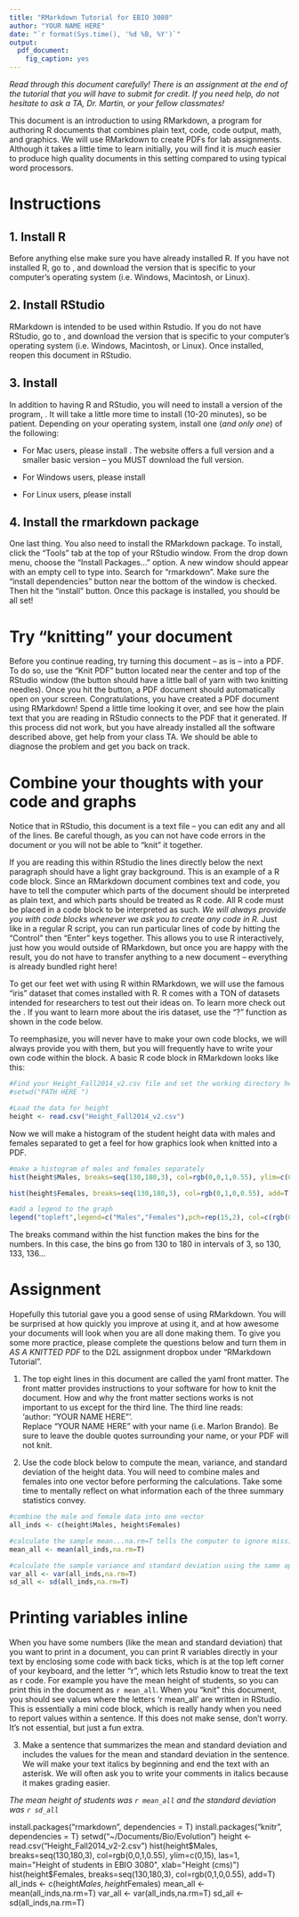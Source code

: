 ```yaml
---
title: "RMarkdown Tutorial for EBIO 3080"
author: "YOUR NAME HERE"
date: "`r format(Sys.time(), '%d %B, %Y')`"
output: 
  pdf_document:
    fig_caption: yes
---
```



*Read through this document carefully! There is an assignment at the end of the tutorial that you will have to submit for credit. If you need help, do not hesitate to ask a TA, Dr. Martin, or your fellow classmates!*

This document is an introduction to using RMarkdown, a program for authoring R documents that combines plain text, code, code output, math, and graphics. We will use RMarkdown to create PDFs for lab assignments. Although it takes a little time to learn initially, you will find it is *much* easier to produce high quality documents in this setting compared to using typical word processors.

Instructions
============

1. Install R
---------
Before anything else make sure you have already installed R. If you have not installed R, go to [\textcolor{blue}{R's webpage}](https://cran.r-project.org/), and download the version that is specific to your computer's operating system (i.e. Windows, Macintosh, or Linux).

2. Install RStudio
---------
RMarkdown is intended to be used within Rstudio. If you do not have RStudio, go to 
[\textcolor{blue}{RStudio's webpage}](https://www.rstudio.com/), and download the version that is specific to your computer's operating system (i.e. Windows, Macintosh, or Linux). Once installed, reopen this document in RStudio.

3. Install \LaTeX  
----------------
In addition to having R and RStudio, you will need to install a version of the program, \LaTeX. It will take a little more time to install (10-20 minutes), so be patient. Depending on your operating system, install one (*and only one*) of the following:

  - For Mac users, please install [\textcolor{blue}{Mactex}](https://tug.org/mactex/). The website offers a full version and a smaller basic version -- you MUST download the full version.
  
  - For Windows users, please install [\textcolor{blue}{Miktex}](http://miktex.org/download)
  
  - For Linux users, please install [\textcolor{blue}{Texlive}](https://www.tug.org/texlive/acquire-netinstall.html)


4. Install the rmarkdown package
--------------------------------
One last thing. You also need to install the RMarkdown package. To install, click the "Tools" tab at the top of your RStudio window. From the drop down menu, choose the "Install Packages..." option. A new window should appear with an empty cell to type into. Search for "rmarkdown". Make sure the "install dependencies" button near the bottom of the window is checked. Then hit the "install" button. Once this package is installed, you should be all set!


Try "knitting" your document
============================
Before you continue reading, try turning this document -- as is -- into a PDF. To do so, use the "Knit PDF" button located near the center and top of the RStudio window (the button should have a little ball of yarn with two knitting needles). Once you hit the button, a PDF document should automatically open on your screen. Congratulations, you have created a PDF document using RMarkdown! Spend a little time looking it over, and see how the plain text that you are reading in RStudio connects to the PDF that it generated. If this process did not work, but you have already installed all the software described above, get help from your class TA. We should be able to diagnose the problem and get you back on track. 


Combine your thoughts with your code and graphs
=====================================================
Notice that in RStudio, this document is a text file -- you can edit any and all of the lines. Be careful though, as you can not have code errors in the document or you will not be able to "knit" it together. 

If you are reading this within RStudio the lines directly below the next paragraph should have a light gray background. This is an example of a R code block. Since an RMarkdown document combines text and code, you have to tell the computer which parts of the document should be interpreted as plain text, and which parts should be treated as R code. All R code must be placed in a code block to be interpreted as such. *We will always provide you with code blocks whenever we ask you to create any code in R.* Just like in a regular R script, you can run particular lines of code by hitting the "Control" then "Enter" keys together. This allows you to use R interactively, just how you would outside of RMarkdown, but once you are happy with the result, you do not have to transfer anything to a new document -- everything is already bundled right here!

To get our feet wet with using R within RMarkdown, we will use the famous "iris" dataset that comes installed with R. R comes with a TON of datasets intended for researchers to test out their ideas on. To learn more check out the [\textcolor{blue}{R data sets website}](https://stat.ethz.ch/R-manual/R-devel/library/datasets/html/00Index.html). If you want to learn more about the iris dataset, use the "?" function as shown in the code below. 

To reemphasize, you will never have to make your own code blocks, we will always provide you with them, but you will frequently have to write your own code within the block. A basic R code block in RMarkdown looks like this:
```r

#Find your Height_Fall2014_v2.csv file and set the working directory here
#setwd("PATH HERE ")

#Load the data for height
height <- read.csv("Height_Fall2014_v2.csv")

```


Now we will make a histogram of the student height data with males and females separated to get a feel for how graphics look when knitted into a PDF.
```r

#make a histogram of males and females separately
hist(height$Males, breaks=seq(130,180,3), col=rgb(0,0,1,0.55), ylim=c(0,15), las=1, main="Height of students in EBIO 3080", xlab="Height (cms)")

hist(height$Females, breaks=seq(130,180,3), col=rgb(0,1,0,0.55), add=T)

#add a legend to the graph
legend("topleft",legend=c("Males","Females"),pch=rep(15,2), col=c(rgb(0,0,1,0.55),rgb(0,1,0,0.55)))

```

The breaks command within the hist function makes the bins for the numbers. In this case, the bins go from 130 to 180 in intervals of 3, so 130, 133, 136... 


Assignment
==========
Hopefully this tutorial gave you a good sense of using RMarkdown. You will be surprised at how quickly you improve at using it, and at how awesome your documents will look when you are all done making them. To give you some more practice, please complete the questions below and turn them in *AS A KNITTED PDF* to the D2L assignment dropbox under "RMarkdown Tutorial". 

1. The top eight lines in this document are called the yaml front matter. The front matter provides instructions to your software for how to knit the document. How and why the front matter sections works is not important to us except for the third line. The third line reads:  
'author: "YOUR NAME HERE"'.   
Replace "YOUR NAME HERE" with your name (i.e. Marlon Brando). Be sure to leave the double quotes surrounding your name, or your PDF will not knit. 

2. Use the code block below to compute the mean, variance, and standard deviation of the height data. You will need to combine males and females into one vector before performing the calculations. Take some time to mentally reflect on what information each of the three summary statistics convey.
```r
#combine the male and female data into one vector
all_inds <- c(height$Males, height$Females)

#calculate the sample mean...na.rm=T tells the computer to ignore missing values
mean_all <- mean(all_inds,na.rm=T)

#calculate the sample variance and standard deviation using the same approach
var_all <- var(all_inds,na.rm=T)
sd_all <- sd(all_inds,na.rm=T)

```
Printing variables inline
=========================
When you have some numbers (like the mean and standard deviation) that you want to print in a document, you can print R variables directly in your text by enclosing some code with back ticks, which is at the top left corner of your keyboard, and the letter "r", which lets Rstudio know to treat the text as r code. For example you have the mean height of students, so you can print this in the document as `r mean_all`.  When you "knit" this document, you should see values where the letters 'r mean_all' are written in RStudio. This is essentially a mini code block, which is really handy when you need to report values within a sentence. If this does not make sense, don't worry. It's not essential, but just a fun extra.

3. Make a sentence that summarizes the mean and standard deviation and includes the values for the mean and standard deviation in the sentence. We will make your text italics by beginning and end the text with an asterisk. We will often ask you to write your comments in italics because it makes grading easier.

*The mean height of students was `r mean_all` and the standard deviation was `r sd_all`*

install.packages("rmarkdown", dependencies = T)
install.packages("knitr", dependencies = T)
setwd("~/Documents/Bio/Evolution")
height <-read.csv("Height_Fall2014_v2-2.csv")
hist(height$Males, breaks=seq(130,180,3), col=rgb(0,0,1,0.55), ylim=c(0,15), las=1, main="Height of students in EBIO 3080", xlab="Height (cms)")
hist(height$Females, breaks=seq(130,180,3), col=rgb(0,1,0,0.55), add=T)
all_inds <- c(height$Males, height$Females)
mean_all <- mean(all_inds,na.rm=T)
var_all <- var(all_inds,na.rm=T)
sd_all <- sd(all_inds,na.rm=T)
